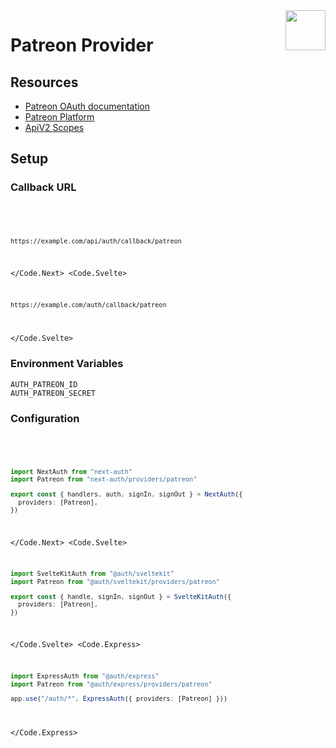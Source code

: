 
<img align="right" src="/img/providers/patreon.svg" height="64" width="64" />

# Patreon Provider

## Resources

- [Patreon OAuth documentation](https://docs.patreon.com/#apiv2-oauth)
- [Patreon Platform](https://www.patreon.com/portal/registration/register-clients)
- [ApiV2 Scopes](https://docs.patreon.com/#scopes)

## Setup

### Callback URL

<Code>
  <Code.Next>

```bash
https://example.com/api/auth/callback/patreon
```

  </Code.Next>
  <Code.Svelte>

```bash
https://example.com/auth/callback/patreon
```

  </Code.Svelte>
</Code>

### Environment Variables

```
AUTH_PATREON_ID
AUTH_PATREON_SECRET
```

### Configuration

<Code>
  <Code.Next>

```ts filename="/auth.ts"
import NextAuth from "next-auth"
import Patreon from "next-auth/providers/patreon"

export const { handlers, auth, signIn, signOut } = NextAuth({
  providers: [Patreon],
})
```

  </Code.Next>
  <Code.Svelte>

```ts filename="/src/auth.ts"
import SvelteKitAuth from "@auth/sveltekit"
import Patreon from "@auth/sveltekit/providers/patreon"

export const { handle, signIn, signOut } = SvelteKitAuth({
  providers: [Patreon],
})
```

  </Code.Svelte>
  <Code.Express>

```ts filename="/src/app.ts"
import ExpressAuth from "@auth/express"
import Patreon from "@auth/express/providers/patreon"

app.use("/auth/*", ExpressAuth({ providers: [Patreon] }))
```

  </Code.Express>
</Code>
